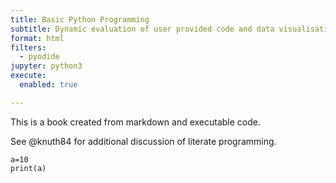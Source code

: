 ```yaml
---
title: Basic Python Programming
subtitle: Dynamic evaluation of user provided code and data visualisation
format: html
filters:
  - pyodide
jupyter: python3
execute: 
  enabled: true

---
```



This is a book created from markdown and executable code.

See @knuth84 for additional discussion of literate programming.

```pyodide-python
a=10
print(a)
```
